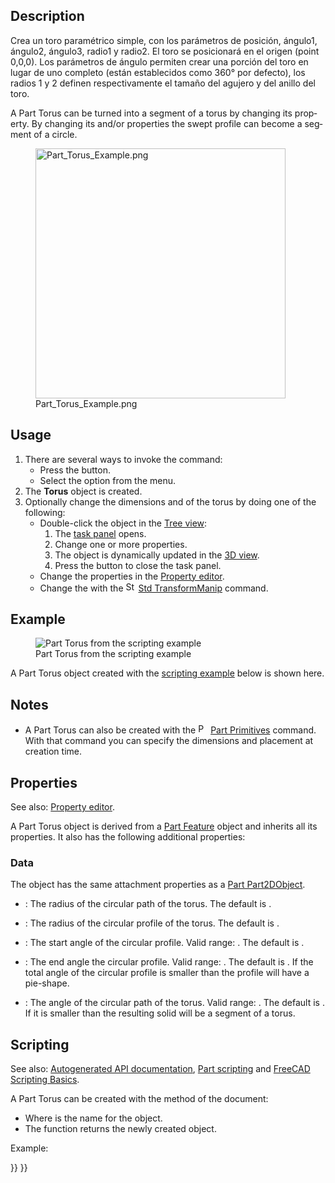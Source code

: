<languages/>

<div lang="en" dir="ltr" class="mw-content-ltr">
{{Docnav
|[[Part_Cone|Cone]]
|[[Part_Tube|Tube]]
|[[Part_Workbench|Part]]
|IconL=Part_Cone.svg
|IconR=Part_Tube.svg
|IconC=Workbench_Part.svg
}}
</div>

<div class="mw-translate-fuzzy">
{{GuiCommand/es|Name=Part Torus|Name/es=Part Torus|MenuLocation=Part → Torus||Workbenches=[[Part_Workbench/es|Part]], Complete|SeeAlso=[[Part_CreatePrimitives/es|Part CreatePrimitives]]}}
</div>

<div lang="en" dir="ltr" class="mw-content-ltr">
== Description ==
</div>

<div class="mw-translate-fuzzy">
Crea un toro paramétrico simple, con los parámetros de posición, ángulo1, ángulo2, ángulo3, radio1 y radio2. El toro se posicionará en el origen (point 0,0,0). Los parámetros de ángulo permiten crear una porción del toro en lugar de uno completo (están establecidos como 360° por defecto), los radios 1 y 2 definen respectivamente el tamaño del agujero y del anillo del toro.
</div>

<div lang="en" dir="ltr" class="mw-content-ltr">
A Part Torus can be turned into a segment of a torus by changing its {{PropertyData|Angle3}} property. By changing its {{PropertyData|Angle1}} and/or {{PropertyData|Angle2}} properties the swept profile can become a segment of a circle.
</div>

[[Image:Part_Torus_Example.png|400px]]

<div lang="en" dir="ltr" class="mw-content-ltr">
== Usage ==
</div>

<div lang="en" dir="ltr" class="mw-content-ltr">
# There are several ways to invoke the command:
#* Press the {{Button|[[Image:Part_Torus.svg|16px]] [[Part_Torus|Torus]]}} button.
#* Select the {{MenuCommand|Part → Primitives → [[Image:Part_Torus.svg|16px]] Torus}} option from the menu.
# The '''Torus''' object is created.
# Optionally change the dimensions and {{PropertyData|Placement}} of the torus by doing one of the following:
#* Double-click the object in the [[Tree_view|Tree view]]:
#*# The {{MenuCommand|Geometric Primitives}} [[Task_panel|task panel]] opens.
#*# Change one or more properties.
#*# The object is dynamically updated in the [[3D_view|3D view]].
#*# Press the {{Button|OK}} button to close the task panel.
#* Change the properties in the [[Property_editor|Property editor]].
#* Change the {{PropertyData|Placement}} with the [[Image:Std_TransformManip.svg|16px]] [[Std_TransformManip|Std TransformManip]] command.
</div>

<div lang="en" dir="ltr" class="mw-content-ltr">
== Example ==
</div>

<div lang="en" dir="ltr" class="mw-content-ltr">
[[Image:Part_Torus_Scripting_Example.png|thumb|Part Torus from the scripting example]]
</div>

<div lang="en" dir="ltr" class="mw-content-ltr">
A Part Torus object created with the [[#Scripting|scripting example]] below is shown here.
</div>

<div lang="en" dir="ltr" class="mw-content-ltr">
== Notes ==
</div>

<div lang="en" dir="ltr" class="mw-content-ltr">
* A Part Torus can also be created with the [[Image:Part_Primitives.svg|16px]] [[Part_Primitives|Part Primitives]] command. With that command you can specify the dimensions and placement at creation time.
</div>

<div lang="en" dir="ltr" class="mw-content-ltr">
== Properties ==
</div>

<div lang="en" dir="ltr" class="mw-content-ltr">
See also: [[Property_editor|Property editor]].
</div>

<div lang="en" dir="ltr" class="mw-content-ltr">
A Part Torus object is derived from a [[Part_Feature|Part Feature]] object and inherits all its properties. It also has the following additional properties:
</div>

<div lang="en" dir="ltr" class="mw-content-ltr">
=== Data ===
</div>

<div lang="en" dir="ltr" class="mw-content-ltr">
{{TitleProperty|Attachment}}
</div>

<div lang="en" dir="ltr" class="mw-content-ltr">
The object has the same attachment properties as a [[Part_Part2DObject#Data|Part Part2DObject]].
</div>

<div lang="en" dir="ltr" class="mw-content-ltr">
{{TitleProperty|Torus}}
</div>

<div lang="en" dir="ltr" class="mw-content-ltr">
* {{PropertyData|Radius1|Length}}: The radius of the circular path of the torus. The default is {{Value|10mm}}.
* {{PropertyData|Radius2|Length}}: The radius of the circular profile of the torus. The default is {{Value|2mm}}.
* {{PropertyData|Angle1|Angle}}: The start angle of the circular profile. Valid range: {{Value|-180° &lt;&#61; value &lt;&#61; 180°}}. The default is {{Value|-180°}}.
* {{PropertyData|Angle2|Angle}}: The end angle the circular profile. Valid range: {{Value|-180° &lt;&#61; value &lt;&#61; 180°}}. The default is {{Value|180°}}. If the total angle of the circular profile is smaller than {{Value|360°}} the profile will have a pie-shape.
* {{PropertyData|Angle3|Angle}}: The angle of the circular path of the torus. Valid range: {{Value|0° &lt; value &lt;&#61; 360°}}. The default is {{Value|360°}}. If it is smaller than {{Value|360°}} the resulting solid will be a segment of a torus.
</div>

<div lang="en" dir="ltr" class="mw-content-ltr">
== Scripting ==
</div>

<div lang="en" dir="ltr" class="mw-content-ltr">
See also: [https://freecad.github.io/SourceDoc/ Autogenerated API documentation], [[Part_scripting|Part scripting]] and [[FreeCAD_Scripting_Basics|FreeCAD Scripting Basics]].
</div>

<div lang="en" dir="ltr" class="mw-content-ltr">
A Part Torus can be created with the {{Incode|addObject()}} method of the document:
</div>

{{Code|code=
torus = FreeCAD.ActiveDocument.addObject("Part::Torus", "myTorus")
}}

<div lang="en" dir="ltr" class="mw-content-ltr">
* Where {{Incode|"myTorus"}} is the name for the object.
* The function returns the newly created object.
</div>

<div lang="en" dir="ltr" class="mw-content-ltr">
Example:
</div>

{{Code|code=
import FreeCAD as App

doc = App.activeDocument()

torus = doc.addObject("Part::Torus", "myTorus")
torus.Radius1 = 20
torus.Radius2 = 10
torus.Angle1 = -90
torus.Angle2 = 45
torus.Angle3 = 270
torus.Placement = App.Placement(App.Vector(1, 2, 3), App.Rotation(30, 45, 10))

doc.recompute()
}}


<div lang="en" dir="ltr" class="mw-content-ltr">
{{Docnav
|[[Part_Cone|Cone]]
|[[Part_Tube|Tube]]
|[[Part_Workbench|Part]]
|IconL=Part_Cone.svg
|IconR=Part_Tube.svg
|IconC=Workbench_Part.svg
}}
</div>

{{Part_Tools_navi{{#translation:}}}}
{{Userdocnavi{{#translation:}}}}